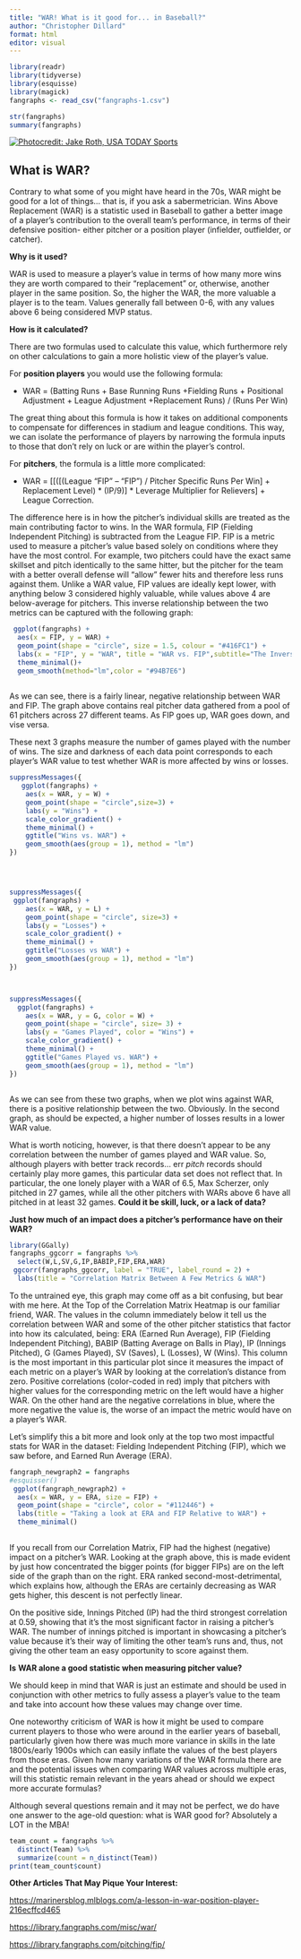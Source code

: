 ---
title: "WAR! What is it good for... in Baseball?"
author: "Christopher Dillard"
format: html
editor: visual
---

```{r,include=FALSE}
library(readr)
library(tidyverse)
library(esquisse)
library(magick)
fangraphs <- read_csv("fangraphs-1.csv")
```

```{r,include=FALSE}
str(fangraphs)
summary(fangraphs)
```

[![Photocredit: Jake Roth, USA TODAY Sports](635791636514647984-sw21-hurts-0417.png){fig-align="left"}](https://www.usatoday.com/story/sports/mlb/2013/04/12/dodgers-livid-after-greinke-hurt-in-brawl/2079207/)

## What is WAR?

Contrary to what some of you might have heard in the 70s, WAR might be good for a lot of things... that is, if you ask a sabermetrician. Wins Above Replacement (WAR) is a statistic used in Baseball to gather a better image of a player's contribution to the overall team's performance, in terms of their defensive position- either pitcher or a position player (infielder, outfielder, or catcher).

**Why is it used?**

WAR is used to measure a player's value in terms of how many more wins they are worth compared to their "replacement" or, otherwise, another player in the same position. So, the higher the WAR, the more valuable a player is to the team. Values generally fall between 0-6, with any values above 6 being considered MVP status.

**How is it calculated?**

There are two formulas used to calculate this value, which furthermore rely on other calculations to gain a more holistic view of the player's value.

For **position players** you would use the following formula:

-   WAR = (Batting Runs + Base Running Runs +Fielding Runs + Positional Adjustment + League Adjustment +Replacement Runs) / (Runs Per Win)

The great thing about this formula is how it takes on additional components to compensate for differences in stadium and league conditions. This way, we can isolate the performance of players by narrowing the formula inputs to those that don't rely on luck or are within the player's control.

For **pitchers**, the formula is a little more complicated:

-   WAR = \[\[(\[(League "FIP" -- "FIP") / Pitcher Specific Runs Per Win\] + Replacement Level) \* (IP/9)\] \* Leverage Multiplier for Relievers\] + League Correction.

The difference here is in how the pitcher's individual skills are treated as the main contributing factor to wins. In the WAR formula, FIP (Fielding Independent Pitching) is subtracted from the League FIP. FIP is a metric used to measure a pitcher's value based solely on conditions where they have the most control. For example, two pitchers could have the exact same skillset and pitch identically to the same hitter, but the pitcher for the team with a better overall defense will "allow" fewer hits and therefore less runs against them. Unlike a WAR value, FIP values are ideally kept lower, with anything below 3 considered highly valuable, while values above 4 are below-average for pitchers. This inverse relationship between the two metrics can be captured with the following graph:

```{r,echo=FALSE,warning=FALSE,message=FALSE}
 ggplot(fangraphs) +
  aes(x = FIP, y = WAR) +
  geom_point(shape = "circle", size = 1.5, colour = "#416FC1") +
  labs(x = "FIP", y = "WAR", title = "WAR vs. FIP",subtitle="The Inverse Relationship Between 2 Key Pitcher Metrics") +
  theme_minimal()+
  geom_smooth(method="lm",color = "#94B7E6")
  

```

As we can see, there is a fairly linear, negative relationship between WAR and FIP. The graph above contains real pitcher data gathered from a pool of 61 pitchers across 27 different teams. As FIP goes up, WAR goes down, and vise versa.

These next 3 graphs measure the number of games played with the number of wins. The size and darkness of each data point corresponds to each player's WAR value to test whether WAR is more affected by wins or losses.

```{r,echo=FALSE,warning=FALSE,message=FALSE}
suppressMessages({
   ggplot(fangraphs) +
    aes(x = WAR, y = W) +
    geom_point(shape = "circle",size=3) +
    labs(y = "Wins") +
    scale_color_gradient() +
    theme_minimal() +
    ggtitle("Wins vs. WAR") +
    geom_smooth(aes(group = 1), method = "lm")
})




suppressMessages({
 ggplot(fangraphs) +
    aes(x = WAR, y = L) +
    geom_point(shape = "circle", size=3) +
    labs(y = "Losses") +
    scale_color_gradient() +
    theme_minimal() +
    ggtitle("Losses vs WAR") +
    geom_smooth(aes(group = 1), method = "lm")
})



suppressMessages({
  ggplot(fangraphs) +
    aes(x = WAR, y = G, color = W) +
    geom_point(shape = "circle", size= 3) +
    labs(y = "Games Played", color = "Wins") +
    scale_color_gradient() +
    theme_minimal() +
    ggtitle("Games Played vs. WAR") +
    geom_smooth(aes(group = 1), method = "lm")
})



```

As we can see from these two graphs, when we plot wins against WAR, there is a positive relationship between the two. Obviously. In the second graph, as should be expected, a higher number of losses results in a lower WAR value.

What is worth noticing, however, is that there doesn't appear to be any correlation between the number of games played and WAR value. So, although players with better track records... err *pitch* records should certainly play more games, this particular data set does not reflect that. In particular, the one lonely player with a WAR of 6.5, Max Scherzer, only pitched in 27 games, while all the other pitchers with WARs above 6 have all pitched in at least 32 games. **Could it be skill, luck, or a lack of data?**

**Just how much of an impact does a pitcher's performance have on their WAR?**

```{r, echo=FALSE}
library(GGally)
fangraphs_ggcorr = fangraphs %>%
  select(W,L,SV,G,IP,BABIP,FIP,ERA,WAR)
 ggcorr(fangraphs_ggcorr, label = "TRUE", label_round = 2) +
  labs(title = "Correlation Matrix Between A Few Metrics & WAR")
```

To the untrained eye, this graph may come off as a bit confusing, but bear with me here. At the Top of the Correlation Matrix Heatmap is our familiar friend, WAR. The values in the column immediately below it tell us the correlation between WAR and some of the other pitcher statistics that factor into how its calculated, being: ERA (Earned Run Average), FIP (Fielding Independent Pitching), BABIP (Batting Average on Balls in Play), IP (Innings Pitched), G (Games Played), SV (Saves), L (Losses), W (Wins). This column is the most important in this particular plot since it measures the impact of each metric on a player's WAR by looking at the correlation's distance from zero. Positive correlations (color-coded in red) imply that pitchers with higher values for the corresponding metric on the left would have a higher WAR. On the other hand are the negative correlations in blue, where the more negative the value is, the worse of an impact the metric would have on a player's WAR.

Let's simplify this a bit more and look only at the top two most impactful stats for WAR in the dataset: Fielding Independent Pitching (FIP), which we saw before, and Earned Run Average (ERA).

```{r,echo= FALSE}

fangraph_newgraph2 = fangraphs
#esquisser()
 ggplot(fangraph_newgraph2) +
  aes(x = WAR, y = ERA, size = FIP) +
  geom_point(shape = "circle", color = "#112446") +
  labs(title = "Taking a look at ERA and FIP Relative to WAR") +
  theme_minimal()
  
```

If you recall from our Correlation Matrix, FIP had the highest (negative) impact on a pitcher's WAR. Looking at the graph above, this is made evident by just how concentrated the bigger points (for bigger FIPs) are on the left side of the graph than on the right. ERA ranked second-most-detrimental, which explains how, although the ERAs are certainly decreasing as WAR gets higher, this descent is not perfectly linear.

On the positive side, Innings Pitched (IP) had the third strongest correlation at 0.59, showing that it's the most significant factor in raising a pitcher's WAR. The number of innings pitched is important in showcasing a pitcher's value because it's their way of limiting the other team's runs and, thus, not giving the other team an easy opportunity to score against them.

**Is** **WAR alone a good statistic when measuring pitcher value?**

We should keep in mind that WAR is just an estimate and should be used in conjunction with other metrics to fully assess a player's value to the team and take into account how these values may change over time.

One noteworthy criticism of WAR is how it might be used to compare current players to those who were around in the earlier years of baseball, particularly given how there was much more variance in skills in the late 1800s/early 1900s which can easily inflate the values of the best players from those eras. Given how many variations of the WAR formula there are and the potential issues when comparing WAR values across multiple eras, will this statistic remain relevant in the years ahead or should we expect more accurate formulas?

Although several questions remain and it may not be perfect, we do have one answer to the age-old question: what is WAR good for? Absolutely a LOT in the MBA!

```{r, include=FALSE}
team_count = fangraphs %>% 
  distinct(Team) %>% 
  summarize(count = n_distinct(Team))
print(team_count$count)
```

**Other Articles That May Pique Your Interest:**

<https://marinersblog.mlblogs.com/a-lesson-in-war-position-player-216ecffcd465>

<https://library.fangraphs.com/misc/war/>

<https://library.fangraphs.com/pitching/fip/>
